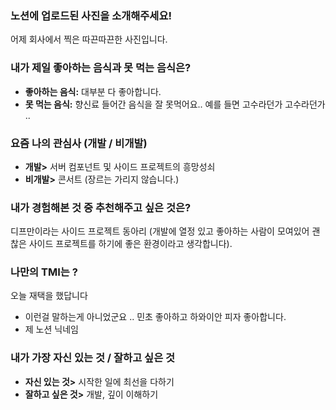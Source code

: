 ### 노션에 업로드된 사진을 소개해주세요!

어제 회사에서 찍은 따끈따끈한 사진입니다.

### 내가 제일 좋아하는 음식과 못 먹는 음식은?

- **좋아하는 음식:** 대부분 다 좋아합니다.
- **못 먹는 음식:** 향신료 들어간 음식을 잘 못먹어요.. 예를 들면 고수라던가 고수라던가 ..

### 요즘 나의 관심사 (개발 / 비개발)

- **개발>** 서버 컴포넌트 및 사이드 프로젝트의 흥망성쇠
- **비개발>** 콘서트 (장르는 가리지 않습니다.)

### 내가 경험해본 것 중 추천해주고 싶은 것은?

디프만이라는 사이드 프로젝트 동아리 (개발에 열정 있고 좋아하는 사람이 모여있어 괜찮은 사이드 프로젝트를 하기에 좋은 환경이라고 생각합니다).

### 나만의 TMI는 ?

오늘 재택을 했답니다
- 이런걸 말하는게 아니었군요 .. 민초 좋아하고 하와이안 피자 좋아합니다.
- 제 노션 닉네임

### 내가 가장 자신 있는 것 / 잘하고 싶은 것

- **자신 있는 것>** 시작한 일에 최선을 다하기
- **잘하고 싶은 것>** 개발, 깊이 이해하기
